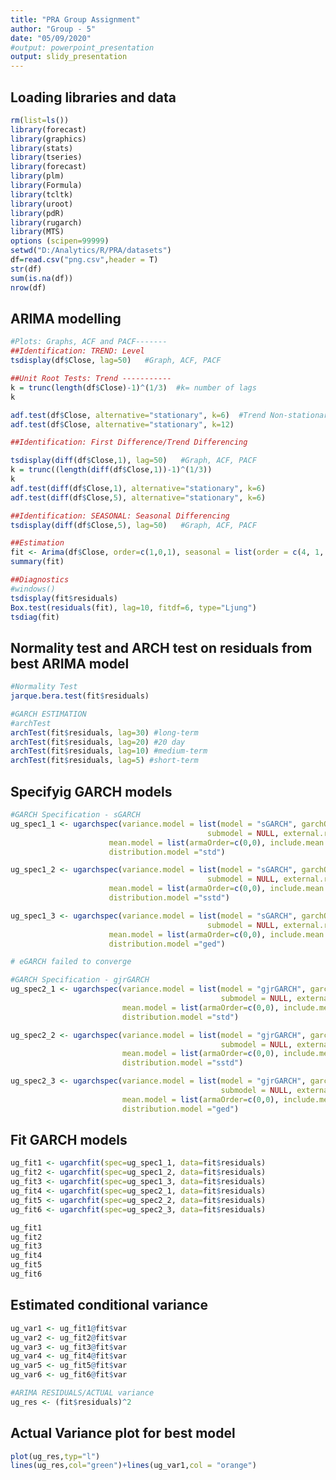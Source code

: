```yaml
---
title: "PRA Group Assignment"
author: "Group - 5"
date: "05/09/2020"
#output: powerpoint_presentation
output: slidy_presentation
---
```



## Loading libraries and data
```r
rm(list=ls())
library(forecast)
library(graphics)
library(stats)
library(tseries)
library(forecast)
library(plm)
library(Formula)
library(tcltk)
library(uroot)
library(pdR)
library(rugarch)
library(MTS)
options (scipen=99999)
setwd("D:/Analytics/R/PRA/datasets")
df=read.csv("png.csv",header = T)
str(df)
sum(is.na(df))
nrow(df)
```

## ARIMA modelling
```r
#Plots: Graphs, ACF and PACF-------
##Identification: TREND: Level
tsdisplay(df$Close, lag=50)   #Graph, ACF, PACF

##Unit Root Tests: Trend -----------
k = trunc(length(df$Close)-1)^(1/3)  #k= number of lags
k

adf.test(df$Close, alternative="stationary", k=6)  #Trend Non-stationarity
adf.test(df$Close, alternative="stationary", k=12)

##Identification: First Difference/Trend Differencing

tsdisplay(diff(df$Close,1), lag=50)   #Graph, ACF, PACF
k = trunc((length(diff(df$Close,1))-1)^(1/3))
k
adf.test(diff(df$Close,1), alternative="stationary", k=6)  
adf.test(diff(df$Close,5), alternative="stationary", k=6)  

##Identification: SEASONAL: Seasonal Differencing
tsdisplay(diff(df$Close,5), lag=50)   #Graph, ACF, PACF

##Estimation
fit <- Arima(df$Close, order=c(1,0,1), seasonal = list(order = c(4, 1, 0), period=5))
summary(fit)

##Diagnostics
#windows()
tsdisplay(fit$residuals)
Box.test(residuals(fit), lag=10, fitdf=6, type="Ljung")
tsdiag(fit)
```

## Normality test and ARCH test on residuals from best ARIMA model
```r
#Normality Test
jarque.bera.test(fit$residuals)

#GARCH ESTIMATION
#archTest
archTest(fit$residuals, lag=30) #long-term
archTest(fit$residuals, lag=20) #20 day
archTest(fit$residuals, lag=10) #medium-term
archTest(fit$residuals, lag=5) #short-term
```

## Specifyig GARCH models
```r
#GARCH Specification - sGARCH
ug_spec1_1 <- ugarchspec(variance.model = list(model = "sGARCH", garchOrder = c(1, 1), 
                                            submodel = NULL, external.regressors = NULL, variance.targeting = FALSE), 
                      mean.model = list(armaOrder=c(0,0), include.mean = FALSE), 
                      distribution.model ="std")

ug_spec1_2 <- ugarchspec(variance.model = list(model = "sGARCH", garchOrder = c(1, 1), 
                                            submodel = NULL, external.regressors = NULL, variance.targeting = FALSE), 
                      mean.model = list(armaOrder=c(0,0), include.mean = FALSE), 
                      distribution.model ="sstd")

ug_spec1_3 <- ugarchspec(variance.model = list(model = "sGARCH", garchOrder = c(1, 1), 
                                            submodel = NULL, external.regressors = NULL, variance.targeting = FALSE), 
                      mean.model = list(armaOrder=c(0,0), include.mean = FALSE), 
                      distribution.model ="ged")

# eGARCH failed to converge

#GARCH Specification - gjrGARCH
ug_spec2_1 <- ugarchspec(variance.model = list(model = "gjrGARCH", garchOrder = c(1, 1), 
                                               submodel = NULL, external.regressors = NULL, variance.targeting = FALSE), 
                         mean.model = list(armaOrder=c(0,0), include.mean = FALSE), 
                         distribution.model ="std")

ug_spec2_2 <- ugarchspec(variance.model = list(model = "gjrGARCH", garchOrder = c(1, 1), 
                                               submodel = NULL, external.regressors = NULL, variance.targeting = FALSE), 
                         mean.model = list(armaOrder=c(0,0), include.mean = FALSE), 
                         distribution.model ="sstd")

ug_spec2_3 <- ugarchspec(variance.model = list(model = "gjrGARCH", garchOrder = c(1, 1), 
                                               submodel = NULL, external.regressors = NULL, variance.targeting = FALSE), 
                         mean.model = list(armaOrder=c(0,0), include.mean = FALSE), 
                         distribution.model ="ged")

```

## Fit GARCH models
```r
ug_fit1 <- ugarchfit(spec=ug_spec1_1, data=fit$residuals)
ug_fit2 <- ugarchfit(spec=ug_spec1_2, data=fit$residuals)
ug_fit3 <- ugarchfit(spec=ug_spec1_3, data=fit$residuals)
ug_fit4 <- ugarchfit(spec=ug_spec2_1, data=fit$residuals)
ug_fit5 <- ugarchfit(spec=ug_spec2_2, data=fit$residuals)
ug_fit6 <- ugarchfit(spec=ug_spec2_3, data=fit$residuals)

ug_fit1
ug_fit2
ug_fit3
ug_fit4
ug_fit5
ug_fit6
```

## Estimated conditional variance
```r
ug_var1 <- ug_fit1@fit$var
ug_var2 <- ug_fit2@fit$var
ug_var3 <- ug_fit3@fit$var
ug_var4 <- ug_fit4@fit$var
ug_var5 <- ug_fit5@fit$var
ug_var6 <- ug_fit6@fit$var

#ARIMA RESIDUALS/ACTUAL variance
ug_res <- (fit$residuals)^2
```

## Actual Variance plot for best model
```r
plot(ug_res,typ="l")
lines(ug_res,col="green")+lines(ug_var1,col = "orange")
```